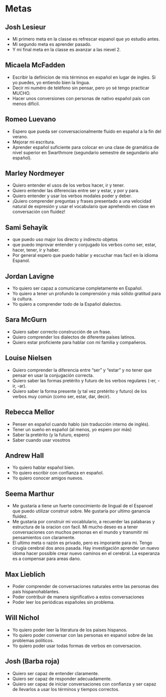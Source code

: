 # Metas

## Josh Lesieur

- Mi primero meta en la classe es refrescar espanol que yo estudio antes.  
- Mi segundo meta es aprender pasado.  
- Y mi final meta en la classe es avanzar a las nievel 2.  


## Micaela McFadden 

- Escribir la definicíon de mis términos en español en lugar de ingles. Si yo puedes, yo entiendo bien la lingua.
- Decir mi numéro de teléfono sin pensar, pero yo sé tengo practicar MUCHO.
- Hacer unos conversiones con personas de nativo español país con menos difícil.

## Romeo Luevano

- Espero que pueda ser conversacionalmente fluido en español a la fin del verano.
- Mejorar mi escritura. 
- Aprender español suficiente para colocar en una clase de gramática de nivel superior en Swarthmore (segundario semestre de segundario año español). 

## Marley Nordmeyer

- Quiero entender el usos de los verbos hacer, ir y tener.
- Quiero entender las diferencias entre ser y estar, y por y para.
- Quiero entender y usar los verbos modales poder y deber.
- ¡Quiero comprender preguntas y frases presentado a una velocidad natural de expresión y usar el vocabulario que aprehendo en clase en conversación con fluidez!

## Sami Sehayik

- que puedo uso major los directo y indirecto objetos
- que puedo improvar entender y conjugado los verbos como ser, estar, hacer, tener, ir y haber.
- Por general espero que puedo hablar y escuchar mas facil en la idioma Espanol.

## Jordan Lavigne

- Yo quiero ser capaz a comunicarse completamente en Español.
- Yo quiero a tener un profundo la comprensión y más sólido gratitud para la cultura.
- Yo quiero a comprender todo de la Español dialectos.

## Sara McGurn

- Quiero saber correcto construcción de un frase.
- Quiero comprender los dialectos de diferente países latinos.
- Quiero estar proficiente para hablar con mi familia y compañeros.

## Louise Nielsen

- Quiero comprender la diferencia entre "ser" y "estar" y no tener que pensar en usar la conjugación correcta.
- Quiero saber las formas pretérito y futuro de los verbos regulares (-er, -ir, -ar).
- Quiero saber la forma presente (y tal vez pretérito y futuro) de los verbos muy común (como ser, estar, dar, decir).

## Rebecca Mellor

- Penser en español cuando hablo (sin traducción interno de inglés). 
- Tener un sueño en español (al menos, yo espero por más)
- Saber la pretérito (y la futuro, espero)
- Saber cuando usar vosotros 

## Andrew Hall

- Yo quiero hablar español bien.
- Yo quiero escribir con confianza en español.
- Yo quiero conocer amigos nuevos.

## Seema Marthur

- Me gustaría a tiene un fuerte conocimiento de lingual de el Espanoel que puedo utilizar construir sobre. Me gustaría por ultimo ganancia fluidez.
- Me gustaria por construir mi vocablulario, a recuerder las palabaras y  estructura de la oracion con facil.  Mi mucho deseo es a tener conversaciones con muchos personas en el mundo y transmitir mi pensamientos con claramente.
- El ultimo meta o razón es privado, pero es imporante para mi. Tengo cirugía cerebral dos anos pasada. Hay investigación aprender un nuevo idoma hacer possible crear nuevo caminos en el cerebral.  La esperanza es a compensar para areas dano.

## Max Lieblich

- Poder comprender de conversaciones naturales entre las personas des país hispanohablantes.
- Poder contribuir de manera significativo a estos conversaciones
- Poder leer los periódicas españoles sin problema.

## Will Nichol

- Yo quiero poder leer la literatura de los paises 
hispanos.
- Yo quiero poder conversar con las personas en espanol sobre de las problemas politicos.
- Yo quiero poder usar todas formas de verbos en conversacion.

## Josh (Barba roja)

- Quiero ser capaz de entender claramente. 
- Quiero ser capaz de responder adecuadamente.
- Quiero ser capaz de iniciar conversaciones con confianza y ser capaz de llevarlos a usar los términos y tiempos correctos.
